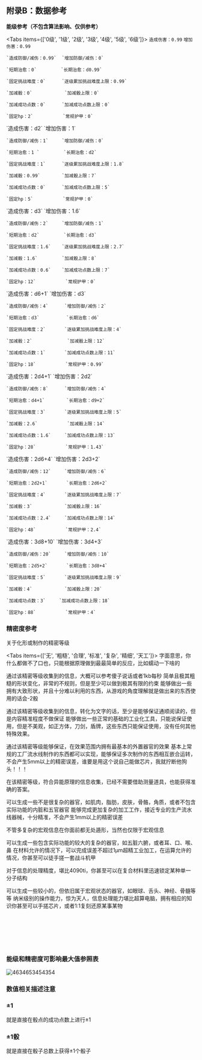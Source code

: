 
## 附录B：数据参考

**能级参考（不包含算法影响、仅供参考）**

<Tabs items={['0级', '1级', '2级', '3级', '4级', '5级', '6级']}>
  <Tab>
    `造成伤害：0.99`      `增加伤害：0.99`
    
    `造成防御/减伤：0.99`  `增加防御/减伤：0` 

    `短期治愈：0`         `长期治愈：d0.99`

    `固定挑战难度：0`      `逐级累加挑战难度上限：0.99`

    `加减骰：0`            `加减骰上限：0`   

    `加减成功点数：0`      `加减成功点数上限：0`  

    `固定hp：2`           `常规护甲：0`  
  </Tab>
    <Tab>
    `造成伤害：d2`         `增加伤害：1`
    
    `造成防御/减伤：1`     `增加防御/减伤：0` 

    `短期治愈：1 `         `长期治愈：d2`

    `固定挑战难度：1`      `逐级累加挑战难度上限：1.8`

    `加减骰：0.99`        `加减骰上限：7`   

    `加减成功点数：0`      `加减成功点数上限：5`  
    
    `固定hp：5`           `常规护甲：0`  
  </Tab>
   <Tab>
    `造成伤害：d3`         `增加伤害：1.6`
    
    `造成防御/减伤：2`     `增加防御/减伤：1` 

    `短期治愈：d2`         `长期治愈：d3`

    `固定挑战难度：1.6`    `逐级累加挑战难度上限：2.7`

    `加减骰：1.6`         `加减骰上限：8`   

    `加减成功点数：0.6`    `加减成功点数上限：7`  
    
    `固定hp：12`           `常规护甲：0`  
  </Tab>
   <Tab>
    `造成伤害：d6+1`        `增加伤害：d3`
    
    `造成防御/减伤：4`      `增加防御/减伤：2` 

    `短期治愈：d3`          `长期治愈：d6`

    `固定挑战难度：2`       `逐级累加挑战难度上限：4`

    `加减骰：2`             `加减骰上限：12`   

    `加减成功点数：1`       `加减成功点数上限：11` 
    
    `固定hp：18`           `常规护甲：0.99`  
  </Tab>
    <Tab>
    `造成伤害：2d4+1`       `增加伤害：2d2`
    
    `造成防御/减伤：8`      `增加防御/减伤：4` 

    `短期治愈：d4+1`        `长期治愈：d9+2`

    `固定挑战难度：3`       `逐级累加挑战难度上限：5`

    `加减骰：2.6`           `加减骰上限：14`   

    `加减成功点数：1.6`     `加减成功点数上限：13` 
    
    `固定hp：28`           `常规护甲：1.43`  
  </Tab>
    <Tab>
    `造成伤害：2d6+4`      `增加伤害：2d3+2`
    
    `造成防御/减伤：12`     `增加防御/减伤：6` 

    `短期治愈：2d2+1`       `长期治愈：2d6+2`

    `固定挑战难度：4`       `逐级累加挑战难度上限：7`

    `加减骰：3`            `加减骰上限：16`   

    `加减成功点数：2.4`     `加减成功点数上限：14` 
    
    `固定hp：48`           `常规护甲：2.4`   
  </Tab>
   <Tab>
    `造成伤害：3d8+10`      `增加伤害：3d4+3`
    
    `造成防御/减伤：20`     `增加防御/减伤：10` 

    `短期治愈：2d5+2`       `长期治愈：3d8+4`

    `固定挑战难度：5`       `逐级累加挑战难度上限：9`

    `加减骰：4`            `加减骰上限：20`   

    `加减成功点数：3`     `加减成功点数上限：18` 
    
    `固定hp：88`           `常规护甲：4`  
  </Tab>
</Tabs>


### 精密度参考

关于化形或制作的精密等级

<Tabs items={['无', '粗糙', '合理', '标准', '复杂', '精细', '天工']}>
  <Tab>
   字面意思，你什么都做不了口也，只能根据原理做到最最简单的反应，比如蠕动一下啥的

   通过该精密等级收集到的信息，大概可以参考傻子说话或者1kb每秒
  </Tab>
    <Tab>
   简单且极其粗糙的形状变化，非常的不规则，但是至少可以做到极其有限的约束
   能够做出一些拥有大致形状，并且十分难以利用的东西，从游戏的角度理解就是做出来的东西使用的话会-2骰

   通过该精密等级收集到的信息，转化为文字的话，至少是能够保证通顺阅读的，但是内容精准程度不做保证
  </Tab>
   <Tab>
   能够做出一些正常的基础的工业化工具，只能说保证使用，但是不美观，如正方体，刀剑，盾牌，这些东西只能保证使用，没有任何其他特殊效果。

   通过该精密等级能够保证，在效果范围内拥有最基本的外置器官的效果
  </Tab>
   <Tab>
  基本上常规的工厂流水线制作的东西都可以实现，能够保证多次制作的东西相互嵌合运转，不会产生5mm以上的精密误差，谁要是用这个说自己能做芯片，我就拧断他狗头！！！

  在该精密等级，符合异能原理的信息收集，已经不需要借助测量道具，也能获得准确的答案。

  可以生成一些不是很复杂的器官，如肌肉，脂肪，皮肤，骨骼，角质，或者不包含实际功能的内脏和五官器官
  </Tab>
    <Tab>
   能够完成更加复杂的加工工作，接近专业的生产流水线器械，十分精准，不会产生1mm以上的精密误差

   不管多复杂的宏观信息在你面前都无处遁形，当然也仅限于宏观信息

   可以生成一些包含实际功能的较大的复杂的器官，如五脏六腑，或者耳、口、喉、鼻
  </Tab>
  <Tab>
  在材料允许的情况下，可以完成误差不超过1μm超精工业加工，在运算允许的情况，你甚至可以徒手搓一套战斗机甲

  对于信息的处理精度，堪比4090ti，你甚至可以在复合材料里迅速锁定某种单一分子结构

  可以生成一些较小的，但依旧属于宏观状态的器官，如眼球、舌头、神经、骨髓等等
  </Tab>
  <Tab>
  纳米级别的操作能力，惊为天人，信息处理能力堪比超算电脑，拥有相应的知识你甚至可以手搓芯片，或者1:1复刻还原某事某物
  </Tab>
</Tabs>

<br></br>

<br></br>

### 能级和精密度可影响最大值参照表

![4634653454354](../../public/image/命运无常异能世界规则书/canzhaobiao.png)

### 数值相关描述注意

<Steps>

### ±1
就是直接在骰点的成功点数上进行±1

### ±1骰
就是直接在骰子总数上获得±1个骰子

</Steps>

